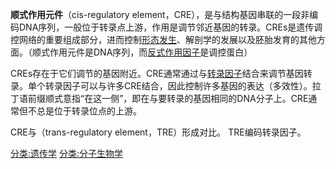 {{noteTA
|1=zh-hans:顺式;zh-tw:同側
|2=zh-hans:反式;zh-tw:異側
}}
{{Unreferenced|time=2021-05-07T04:25:02+00:00}}
'''顺式作用元件'''（cis-regulatory element，CRE），是与结构基因串联的一段非编码DNA序列，一般位于转录点上游，作用是调节邻近基因的转录。CREs是遗传调控网络的重要组成部分，进而控制[[形态发生|形态发生]]、解剖学的发展以及胚胎发育的其他方面。（顺式作用元件是DNA序列，而[[反式作用因子|反式作用因子]]是调控蛋白）

CREs存在于它们调节的基因附近。CRE通常通过与[[转录因子|转录因子]]结合来调节基因转录。单个转录因子可以与许多CRE结合，因此控制许多基因的表达（多效性）。拉丁语前缀顺式意指“在这一侧”，即在与要转录的基因相同的DNA分子上。CRE通常但不总是位于转录位点的上游。

CRE与{{le|反式调节元件|Trans-regulatory element}}（trans-regulatory element，TRE）形成对比。 TRE编码转录因子。

{{基因表达}}
{{Genarch}}

[[分类:遗传学|分类:遗传学]]
[[分类:分子生物学|分类:分子生物学]]